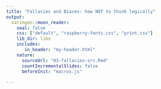 ```yaml
---
title: "Fallacies and Biases: how NOT to think logically"
output:
  xaringan::moon_reader:
    seal: false
    css: ["default", "raspberry-fonts.css", "print.css"]
    lib_dir: libs
    includes:
       in_header: "my-header.html"
    nature:
      sourceUrl: "03-fallacies-src.Rmd"
      countIncrementalSlides: false
      beforeInit: "macros.js"
      
---
```

